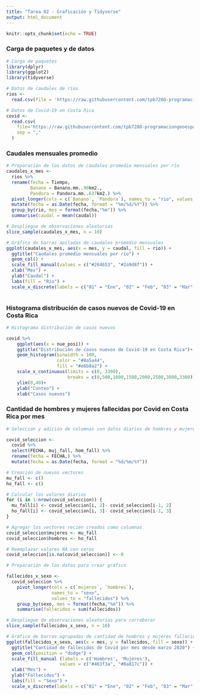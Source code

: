 ```yaml
---
title: "Tarea 02 - Graficación y Tidyverse"
output: html_document
---
```


```r
knitr::opts_chunk$set(echo = TRUE)
```

### Carga de paquetes y de datos

```r
# Carga de paquetes
library(dplyr)
library(ggplot2)
library(tidyverse)
```
```r
# Datos de caudales de ríos
rios <-
  read.csv(file = 'https://raw.githubusercontent.com/tpb728O-programaciongeoespacialr/2021ii/main/datos/hidrologia/fdc/fdc.csv')

# Datos de Covid-19 en Costa Rica
covid <- 
  read.csv(
    file='https://raw.githubusercontent.com/tpb728O-programaciongeoespacialr/2021ii/main/datos/minsalud/covid/ultimafecha_CSV_GENERAL.csv', 
    sep = ","
  )
```

### Caudales mensuales promedio

```r

# Preparación de los datos de caudales promedio mensuales por río
caudales_x_mes <-
  rios %>%
  rename(fecha = Tiempo,
         Banano = Banano.mm..90km2.,
         Pandora = Pandora.mm..637km2.) %>%
  pivot_longer(cols = c(`Banano`, `Pandora`), names_to = "rio", values_to   = "caudal") %>%
  mutate(fecha = as.Date(fecha, format = "%m/%d/%Y")) %>%
  group_by(rio, mes = format(fecha,"%m")) %>%
  summarise(caudal = mean(caudal))

# Despliegue de observaciones aleatorias
slice_sample(caudales_x_mes, n = 10)

# Gráfico de barras apiladas de caudales promedio mensuales
ggplot(caudales_x_mes, aes(x = mes, y = caudal, fill = rio)) +
  ggtitle("Caudales promedio mensuales por río") +
  geom_col() + 
  scale_fill_manual(values = c("#264653", "#2a9d8f")) +
  xlab("Mes") +
  ylab("Caudal") +
  labs(fill = "Río") +
  scale_x_discrete(labels = c("01" = "Ene", "02" = "Feb", "03" = "Mar", "04" = "Abr", "05" = "May", "06" = "Jun", "07" = "Jul", "08" = "Ago", "09" = "Set", "10" = "Oct", "11" = "Nov", "12" = "Dic"))
                
```
### Histograma distribución de casos nuevos de Covid-19 en Costa Rica

```r

# Histograma distribución de casos nuevos

covid %>%
    ggplot(aes(x = nue_posi)) +
    ggtitle("Distribución de casos nuevos de Covid-19 en Costa Rica")+
    geom_histogram(binwidth = 100,
                   color = "#8a5a44",
                   fill = "#e6b8a2") +
    scale_x_continuous(limits = c(0, 3300), 
                       breaks = c(0,500,1000,1500,2000,2500,3000,3300)) +
    ylim(0,40)+
    ylab("Conteo") +
    xlab("Casos nuevos")
```

### Cantidad de hombres y mujeres fallecidas por Covid en Costa Rica por mes

```r

# Selección y adición de columnas con datos diarios de hombres y mujeres fallecidos

covid_seleccion <-
  covid %>%
  select(FECHA, muj_fall, hom_fall) %>%
  rename(fecha = FECHA,) %>%
  mutate(fecha = as.Date(fecha, format = "%d/%m/%Y"))

# Creación de nuevos vectores
mu_fall <- c()
ho_fall <- c()

# Calcular los valores diarios
for (i in 1:nrow(covid_seleccion)) {
  mu_fall[i] <- covid_seleccion[i, 2]- covid_seleccion[i-1, 2]
  ho_fall[i] <- covid_seleccion[i, 3]- covid_seleccion[i-1, 3]
}

# Agregar los vectores recién creados como columnas
covid_seleccion$mujeres <- mu_fall
covid_seleccion$hombres <- ho_fall

# Reemplazar valores NA con ceros
covid_seleccion[is.na(covid_seleccion)] <- 0

# Preparación de los datos para crear gráfico

fallecidos_x_sexo <-
  covid_seleccion %>%
    pivot_longer(cols = c(`mujeres`, `hombres`), 
                 names_to = "sexo", 
                 values_to = "fallecidos") %>%
    group_by(sexo, mes = format(fecha,"%m")) %>%
    summarise(fallecidos = sum(fallecidos))

# Despliegue de observaciones aleatorias para corroborar
slice_sample(fallecidos_x_sexo, n = 10)

# Gráfico de barras agrupadas de cantidad de hombres y mujeres fallecidos por mes
ggplot(fallecidos_x_sexo, aes(x = mes, y = fallecidos, fill = sexo)) +
  ggtitle("Cantidad de fallecidos de Covid por mes desde marzo 2020") +
  geom_col(position = "dodge") + 
  scale_fill_manual (labels = c('Hombres', 'Mujeres'),
                    values = c("#463f3a", "#8a817c")) +
  xlab("Mes") +
  ylab("Fallecidos") +
  labs(fill = "Sexo") +
  scale_x_discrete(labels = c("01" = "Ene", "02" = "Feb", "03" = "Mar", "04" = "Abr", "05" = "May", "06" = "Jun", "07" = "Jul", "08" = "Ago", "09" = "Set", "10" = "Oct", "11" = "Nov", "12" = "Dic"))
```

